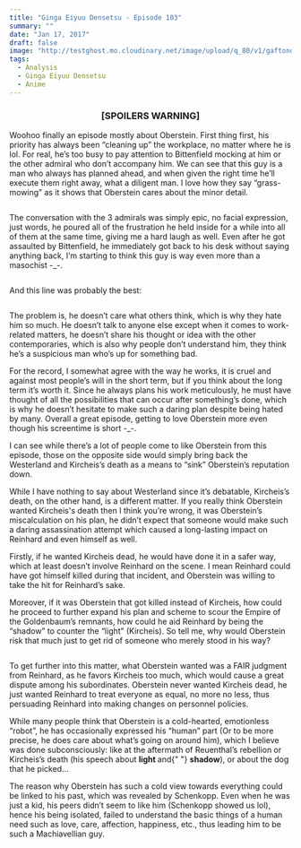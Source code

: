 ```yaml
---
title: "Ginga Eiyuu Densetsu - Episode 103"
summary: ""
date: "Jan 17, 2017"
draft: false
image: "http://testghost.mo.cloudinary.net/image/upload/q_80/v1/gaftonosh/2021/10/2017-01-17-15_41_59-greenshot-1.webp"
tags:
  - Analysis
  - Ginga Eiyuu Densetsu
  - Anime
---
```


<div className="richtext pb-8">
  <center>
    <h3>
      <b>[SPOILERS WARNING]</b>
    </h3>
  </center>
  <p>
    Woohoo finally an episode mostly about Oberstein. First thing first, his
    priority has always been “cleaning up” the workplace, no matter where he is
    lol. For real, he’s too busy to pay attention to Bittenfield mocking at him
    or the other admiral who don’t accompany him. We can see that this guy is a
    man who always has planned ahead, and when given the right time he’ll
    execute them right away, what a diligent man. I love how they say
    “grass-mowing” as it shows that Oberstein cares about the minor detail.
  </p>
  <figure className="kg-card kg-image-card">
    <img
      src="http://testghost.mo.cloudinary.net/image/upload/q_80/v1/gaftonosh/2021/10/2017-01-17-15_41_59-greenshot-1.webp"
      alt=""
      height={767}
      loading="lazy"
      width={1024}
      className="kg-image hoverZoomLink"
    />
  </figure>
  <p>
    The conversation with the 3 admirals was simply epic, no facial expression,
    just words, he poured all of the frustration he held inside for a while into
    all of them at the same time, giving me a hard laugh as well. Even after he
    got assaulted by Bittenfield, he immediately got back to his desk without
    saying anything back, I’m starting to think this guy is way even more than a
    masochist -_-.
  </p>
  <figure className="kg-card kg-gallery-card kg-width-wide">
    <div className="kg-gallery-container">
      <div className="kg-gallery-row">
        <div className="kg-gallery-image">
          <img
            src="http://testghost.mo.cloudinary.net/image/upload/q_80/v1/gaftonosh/2021/10/2017-01-17-15_43_56-greenshot.webp"
            alt=""
            height={767}
            loading="lazy"
            width={1024}
            className="hoverZoomLink"
          />
        </div>
        <div className="kg-gallery-image">
          <img
            src="http://testghost.mo.cloudinary.net/image/upload/q_80/v1/gaftonosh/2021/10/2017-01-17-15_44_47-greenshot.webp"
            alt=""
            height={767}
            loading="lazy"
            width={1024}
            className="hoverZoomLink"
          />
        </div>
      </div>
    </div>
  </figure>
  <p>And this line was probably the best:</p>
  <figure className="kg-card kg-image-card">
    <img
      src="http://testghost.mo.cloudinary.net/image/upload/q_80/v1/gaftonosh/2021/10/2017-01-17-15_46_09-greenshot.webp"
      alt=""
      height={767}
      loading="lazy"
      width={1024}
      className="kg-image hoverZoomLink"
    />
  </figure>
  <p>
    The problem is, he doesn’t care what others think, which is why they hate
    him so much. He doesn’t talk to anyone else except when it comes to
    work-related matters, he doesn’t share his thought or idea with the other
    contemporaries, which is also why people don’t understand him, they think
    he’s a suspicious man who’s up for something bad.
  </p>
  <p>
    For the record, I somewhat agree with the way he works, it is cruel and
    against most people’s will in the short term, but if you think about the
    long term it’s worth it. Since he always plans his work meticulously, he
    must have thought of all the possibilities that can occur after something’s
    done, which is why he doesn’t hesitate to make such a daring plan despite
    being hated by many. Overall a great episode, getting to love Oberstein more
    even though his screentime is short -_-.
  </p>
  <p>
    I can see while there’s a lot of people come to like Oberstein from this
    episode, those on the opposite side would simply bring back the Westerland
    and Kircheis’s death as a means to “sink” Oberstein’s reputation down.
  </p>
  <p>
    While I have nothing to say about Westerland since it’s debatable,
    Kircheis’s death, on the other hand, is a different matter. If you really
    think Oberstein wanted Kircheis's death then I think you’re wrong, it was
    Oberstein’s miscalculation on his plan, he didn’t expect that someone would
    make such a daring assassination attempt which caused a long-lasting impact
    on Reinhard and even himself as well.
  </p>
  <p>
    Firstly, if he wanted Kircheis dead, he would have done it in a safer way,
    which at least doesn’t involve Reinhard on the scene. I mean Reinhard could
    have got himself killed during that incident, and Oberstein was willing to
    take the hit for Reinhard’s sake.
  </p>
  <p>
    Moreover, if it was Oberstein that got killed instead of Kircheis, how could
    he proceed to further expand his plan and scheme to scour the Empire of the
    Goldenbaum’s remnants, how could he aid Reinhard by being the “shadow” to
    counter the “light” (Kircheis). So tell me, why would Oberstein risk that
    much just to get rid of someone who merely stood in his way?
  </p>
  <figure className="kg-card kg-image-card">
    <img
      src="http://testghost.mo.cloudinary.net/image/upload/q_80/v1/gaftonosh/2021/10/2017-01-06-17_16_34-greenshot.webp"
      alt=""
      height={767}
      loading="lazy"
      width={1024}
      className="kg-image hoverZoomLink"
    />
  </figure>
  <p>
    To get further into this matter, what Oberstein wanted was a FAIR judgment
    from Reinhard, as he favors Kircheis too much, which would cause a great
    dispute among his subordinates. Oberstein never wanted Kircheis dead, he
    just wanted Reinhard to treat everyone as equal, no more no less, thus
    persuading Reinhard into making changes on personnel policies.
  </p>
  <p>
    While many people think that Oberstein is a cold-hearted, emotionless
    “robot”, he has occasionally expressed his “human” part (Or to be more
    precise, he does care about what’s going on around him), which I believe was
    done subconsciously: like at the aftermath of Reuenthal’s rebellion or
    Kircheis’s death (his speech about <strong>light </strong>and{" "}
    <strong>shadow</strong>), or about the dog that he picked…
  </p>
  <p>
    The reason why Oberstein has such a cold view towards everything could be
    linked to his past, which was revealed by Schenkopp. Even when he was just a
    kid, his peers didn’t seem to like him (Schenkopp showed us lol), hence his
    being isolated, failed to understand the basic things of a human need such
    as love, care, affection, happiness, etc., thus leading him to be such a
    Machiavellian guy.
  </p>
</div>
